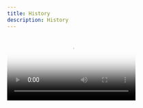 ```yaml
---
title: History
description: History
---
```


<Video src="/assets/history/01-en.mp4" poster="/assets/history/poster.webp" />

September 19, 1941: The 6th German army entered Kyiv.

<Image src="/assets/history/img_0.webp" alt="TODO" />

September 28, 1941: Leaflets appeared in the city ordering Jews to come to Babyn Yar.

<Image src="/assets/history/img_1.webp" alt="TODO" />

September 29, 1941: Executions began. Over 100,000 people were killed during the two-year occupation.

<Image src="/assets/history/img_2.webp" alt="TODO" />

May 1942: Near Babyn Yar, the Nazis established the Syrets concentration camp. <br />
Over 25,000 people died there during its existence.

1947: Soviet authorities began construction on Shchusseva Street

1950: Construction of Olena Teliha Street began <br />
The Kyiv City Council decided to use Babyn Yar as a dumping ground for waste from brick factories

1951: The beginning of covering Yar with a liquid pulp.

1953: A children's railway opened in the place of the former Syrets concentration camp.

1957: Reconstruction of Syrets Park was completed

1959: Construction of the new Syrets micro district began

1960: The City Council rejected calls to stop the eroding of the spurs of Babyn Yar.

March 13, 1961. The dam burst, and a destructive wave of liquid pulp flooded 30 hectares of the city.
68 residential buildings and 13 administrative buildings were destroyed.
The Kurenivska tragedy claimed the lives of 1,500 Kyiv residents* <br />
*according to historians' estimates, no documented

1962: The city executive committee decided to destroy the Jewish cemetery

1976: A monument dedicated to the victims of Babyn Yar was erected

1980: The construction of the Babyn Yar Park of Culture and Rest was completed

1983: The Kyiv TV Center and the "Olivets" high-rise were built in the place of the Jewish cemetery

1991: The Menorah Memorial was installed in memory of the Jews who were executed in Babyn Yar

2006: The monument to the victims of the Kurenivska tragedy was erected

2007: The Kyiv City Council approved the construction at 25 Olena Teliha Street, the site of mass shootings during World War II.

2017: A lapidary museum of gravestones from the former Jewish cemetery was presented

2021: The construction of the UNO City House, “building on the bones”, was completed.

March 1, 2022. Russia launched a missile attack on where the Jewish cemetery was located.

Five adults and one child were killed in the explosion

Babyn Yar. A tragedy across the times
